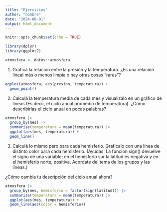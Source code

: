 ```yaml
---
title: "Ejercicios"
author: "nombre"
date: "2024-08-01"
output: html_document
---
```


```r
knitr::opts_chunk$set(echo = TRUE)

library(dplyr)
library(ggplot2)
```


```r
atmosfera <- datos::atmosfera
```


1. Graficá la relación entre la presión y la temperatura. 
¿Es una relación lineal más o menos limpia o hay otras cosas “raras”?

```r
ggplot(atmosfera, aes(presion, temperatura)) +
  geom_point()

```


2. Calculá la temperatura media de cada mes y visualizalo en un gráfico de líneas.(Es decir, el ciclo anual promedio de temperatura). ¿Cómo describirías el ciclo anual en pocas palabras?

```r
atmosfera |> 
  group_by(mes) |> 
  summarise(temperatura = mean(temperatura)) |> 
  ggplot(aes(mes, temperatura)) +
  geom_line()
```


3. Calculá lo mismo pero para cada hemisferio. Graficalo con una línea de distinto color para cada hemisferio. 
(Ayudas: La función sign() devuelve el signo de una variable; en el hemisferio sur la latitud es negativa y en el hemisferio norte, positiva. 
Acordate del tema de los grupos y las líneas.)

¿Cómo cambia tu descripción del ciclo anual ahora?

```r
atmosfera |> 
  group_by(mes, hemisferio = factor(sign(latitud))) |> 
  summarise(temperatura = mean(temperatura)) |> 
  ggplot(aes(mes, temperatura)) +
  geom_line(aes(color = hemisferio))
```


